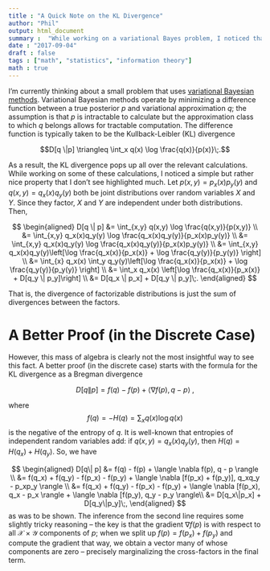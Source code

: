 ```yaml
---
title : "A Quick Note on the KL Divergence"
author: "Phil"
output: html_document
summary :  "While working on a variational Bayes problem, I noticed that divergences of independent distributions add."
date : "2017-09-04"
draft : false
tags : ["math", "statistics", "information theory"]
math : true
---
```


I'm currently thinking about a small problem that uses [variational Bayesian methods](https://en.wikipedia.org/wiki/Variational_Bayesian_methods). Variational Bayesian methods operate by minimizing a difference function between a true posterior $p$ and variational approximation $q$; the assumption is that $p$ is intractable to calculate but the approximation class to which $q$ belongs allows for tractable computation. The difference function is typically taken to be the Kullback-Leibler (KL) divergence 

$$D[q \|p] \triangleq \int_x q(x) \log \frac{q(x)}{p(x)}\;.$$ 

As a result, the KL divergence pops up all over the relevant calculations. While working on some of these calculations, I noticed a simple but rather nice property that I don't see highlighted much. Let $p(x,y) = p_x(x)p_y(y)$ and $q(x,y) = q_x(x)q_y(y)$ both be joint distributions over random variables $X$ and $Y$. Since they factor, $X$ and $Y$ are independent under both distributions. Then, 

$$ 
    \begin{aligned}
        D[q \| p] &= \int_{x,y} q(x,y) \log \frac{q(x,y)}{p(x,y)}  \\ 
        &= \int_{x,y} q_x(x)q_y(y) \log \frac{q_x(x)q_y(y)}{p_x(x)p_y(y)}  \\
        &= \int_{x,y} q_x(x)q_y(y) \log \frac{q_x(x)q_y(y)}{p_x(x)p_y(y)}  \\ 
        &= \int_{x,y} q_x(x)q_y(y)\left[\log \frac{q_x(x)}{p_x(x)} + \log \frac{q_y(y)}{p_y(y)} \right] \\ 
        &= \int_{x} q_x(x) \int_y q_y(y)\left[\log \frac{q_x(x)}{p_x(x)} + \log \frac{q_y(y)}{p_y(y)} \right] \\ 
        &= \int_x q_x(x) \left[\log \frac{q_x(x)}{p_x(x)} + D[q_y \| p_y]\right] \\ 
        &= D[q_x \| p_x] + D[q_y \| p_y]\;.
    \end{aligned}
$$

That is, the divergence of factorizable distributions is just the sum of divergences between the factors. 

# A Better Proof (in the Discrete Case)

However, this mass of algebra is clearly not the most insightful way to see this fact. A better proof (in the discrete case) starts with the formula for the KL divergence as a Bregman divergence

$$ 
	D[q\| p]  = f(q) - f(p) + \langle \nabla f(p), q - p   \rangle\;,
$$

where $$f(q) = - H(q) = \sum_x q(x) \log q(x)$$ is the negative of the entropy of $q$. It is well-known that entropies of independent random variables add: if $q(x,y) = q_x(x)q_y(y)$, then $H(q) = H(q_x) + H(q_y)$. So, we have 

$$ 
	\begin{aligned}
		D[q\| p]  &= f(q) - f(p) + \langle \nabla f(p), q - p   \rangle \\ 
		          &= f(q_x) + f(q_y) - f(p_x) - f(p_y) + \langle \nabla [f(p_x) + f(p_y)], q_xq_y - p_xp_y \rangle \\
		          &= f(q_x) + f(q_y) - f(p_x) - f(p_y) + \langle \nabla [f(p_x), q_x - p_x \rangle + \langle \nabla [f(p_y), q_y - p_y \rangle\\ 
		          &= D[q_x\|p_x] + D[q_y\|p_y]\;,
	\end{aligned}
$$
as was to be shown. The inference from the second line requires some slightly tricky reasoning -- the key is that the gradient $\nabla f(p)$ is with respect to all $\mathcal{X} \times \mathcal{Y}$ components of $p$; when we split up $f(p) = f(p_x) + f(p_y)$ and compute the gradient that way, we obtain a vector many of whose components are zero -- precisely marginalizing the cross-factors in the final term. 


